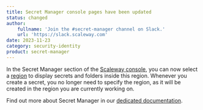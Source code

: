 ```yaml
---
title: Secret Manager console pages have been updated
status: changed
author:
    fullname: 'Join the #secret-manager channel on Slack.'
    url: 'https://slack.scaleway.com'
date: 2023-11-23
category: security-identity
product: secret-manager
---
```


In the Secret Manager section of the [Scaleway console](https://account.scaleway.com/?service=elements), you can now select a [region](/secret-manager/concepts/#region) to display secrets and folders inside this region. Whenever you create a secret, you no longer need to specify the region, as it will be created in the region you are currently working on.

Find out more about Secret Manager in our [dedicated documentation](/secret-manager/quickstart/).

